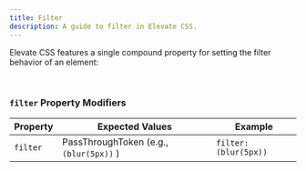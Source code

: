 ```yaml
---
title: Filter
description: A guide to filter in Elevate CSS.
---
```


Elevate CSS features a single compound property for setting the filter behavior of an element:

<br/>

### `filter` Property Modifiers

| Property   | Expected Values | Example     |
|------------|--------------------|-----------------------|
| `filter` | PassThroughToken (e.g.,  `(blur(5px))` ) |  `filter:(blur(5px))`  |

